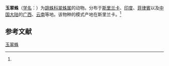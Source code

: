 {{Speciesbox
| name = 玉翠蛛
| status = 
| status_system = 
| image = 
| genus = Siler
| species = semiglaucus
| authority = (Simon, 1901)<ref name='id14868'>{{cite web| url =http://www.bioinfo.cn/db05/BjdwSpecies.php?action=view&id=14868| title =玉翠蛛| work =《中国动物物种编目数据库》| publisher =中国科学院微生物研究所| author =中国科学院动物研究所| accessdate =2009-04-28| deadurl =yes| archiveurl =https://web.archive.org/web/20160305030904/http://www.bioinfo.cn/db05/BjdwSpecies.php?action=view&id=14868| archivedate =2016-03-05}}</ref>
}}

'''玉翠蛛'''（[[学名|学名]]：{{lang|la|''Siler semiglaucus''}}）为[[跳蛛科|跳蛛科]][[翠蛛属|翠蛛属]]的动物。分布于[[斯里兰卡|斯里兰卡]]、[[印度|印度]]、[[菲律賓|菲律賓]]以及[[中国大陆|中国大陆]]的[[广西|广西]]、[[云南|云南]]等地。该物种的模式产地在斯里兰卡。<ref name='id14868'/>

== 参考文献 ==
{{reflist}}

{{Wikispecies|Siler semiglaucus}}
{{Taxonbar|from=Q4161158}}

[[Category:翠蛛属|玉翠蛛]]


{{蜘蛛小作品}}
